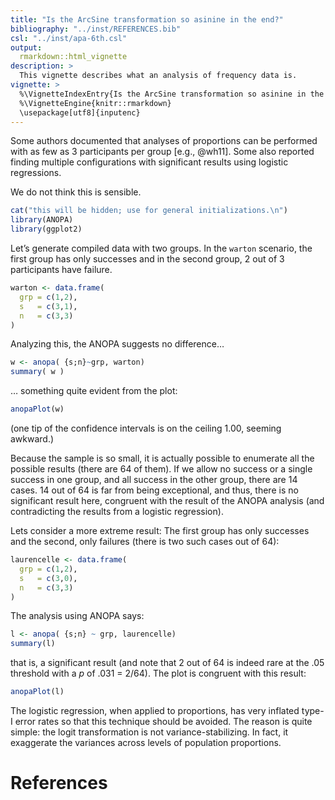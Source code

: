 ```yaml
---
title: "Is the ArcSine transformation so asinine in the end?"
bibliography: "../inst/REFERENCES.bib"
csl: "../inst/apa-6th.csl"
output: 
  rmarkdown::html_vignette
description: >
  This vignette describes what an analysis of frequency data is.
vignette: >
  %\VignetteIndexEntry{Is the ArcSine transformation so asinine in the end?}
  %\VignetteEngine{knitr::rmarkdown}
  \usepackage[utf8]{inputenc}
---
```


Some authors documented that analyses of proportions can be performed 
with as few as 3 participants per group [e.g., @wh11]. 
Some also reported finding multiple configurations with significant results
using logistic regressions.

We do not think this is sensible. 


```r
cat("this will be hidden; use for general initializations.\n")
library(ANOPA)
library(ggplot2)
```

Let's generate compiled data with two groups. In the `warton` scenario,
the first group has only successes and in the second group, 2 out of 3
participants have failure.

```r
warton <- data.frame(
  grp = c(1,2),
  s   = c(3,1),
  n   = c(3,3)  
)
```

Analyzing this, the ANOPA suggests no difference...

```r
w <- anopa( {s;n}~grp, warton)
summary( w )
```

... something quite evident from the plot:

```r
anopaPlot(w)
```

(one tip of the confidence intervals is on the ceiling 1.00, seeming awkward.)

Because the sample is so small, it is actually possible to enumerate all the possible
results (there are 64 of them). If we allow no success or a single success in one group,
and all success in the other group, there are 14 cases. 14 out of 64 is far from being 
exceptional, and thus, there is no significant result here, congruent with the result 
of the ANOPA analysis (and contradicting the results from a logistic regression).

Lets consider a more extreme result: The first group has only successes and the second, only
failures (there is two such cases out of 64):

```r
laurencelle <- data.frame(
  grp = c(1,2),
  s   = c(3,0),
  n   = c(3,3)  
)
```

The analysis using ANOPA says:

```r
l <- anopa( {s;n} ~ grp, laurencelle)
summary(l)
```

that is, a significant result (and note that 2 out of 64 is indeed rare at the .05 threshold
with a $p$ of .031 = 2/64).
The plot is congruent with this result:

```r
anopaPlot(l)
```

The logistic regression, when applied to proportions, has very inflated 
type-I error rates so that this technique should be avoided. The reason is quite
simple: the logit transformation is not variance-stabilizing. In fact, it 
exaggerate the variances across levels of population proportions.


# References
